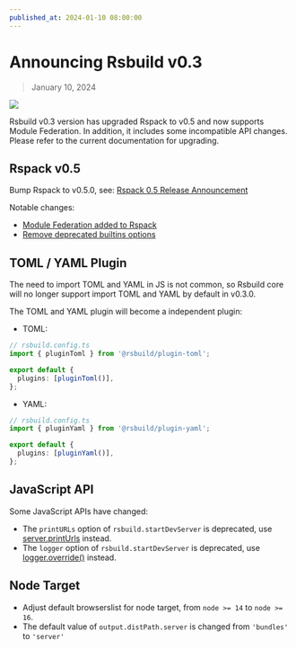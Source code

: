 ```yaml
---
published_at: 2024-01-10 08:00:00
---
```


# Announcing Rsbuild v0.3

> January 10, 2024

![](https://rsfamily-design-resources.netlify.app/rsbuild/rsbuild-banner-v0-3.png)

Rsbuild v0.3 version has upgraded Rspack to v0.5 and now supports Module Federation. In addition, it includes some incompatible API changes. Please refer to the current documentation for upgrading.

## Rspack v0.5

Bump Rspack to v0.5.0, see: [Rspack 0.5 Release Announcement](https://rspack.dev/blog/announcing-0.5)

Notable changes:

- [Module Federation added to Rspack](https://rspack.dev/blog/module-federation-added-to-rspack.html)
- [Remove deprecated builtins options](https://rspack.dev/blog/announcing-0.5#make-swchelpers-and-react-refresh-as-peerdependencies)

## TOML / YAML Plugin

The need to import TOML and YAML in JS is not common, so Rsbuild core will no longer support import TOML and YAML by default in v0.3.0.

The TOML and YAML plugin will become a independent plugin:

- TOML:

```ts
// rsbuild.config.ts
import { pluginToml } from '@rsbuild/plugin-toml';

export default {
  plugins: [pluginToml()],
};
```

- YAML:

```ts
// rsbuild.config.ts
import { pluginYaml } from '@rsbuild/plugin-yaml';

export default {
  plugins: [pluginYaml()],
};
```

## JavaScript API

Some JavaScript APIs have changed:

- The `printURLs` option of `rsbuild.startDevServer` is deprecated, use [server.printUrls](/config/server/print-urls) instead.
- The `logger` option of `rsbuild.startDevServer` is deprecated, use [logger.override()](/api/javascript-api/core#logger) instead.

## Node Target

- Adjust default browserslist for node target, from `node >= 14` to `node >= 16`.
- The default value of `output.distPath.server` is changed from `'bundles'` to `'server'`
